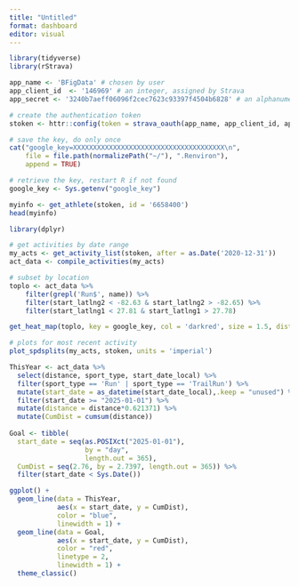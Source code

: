```yaml
---
title: "Untitled"
format: dashboard
editor: visual
---
```


```r
library(tidyverse)
library(rStrava)
```

```r
app_name <- 'BFigData' # chosen by user
app_client_id  <- '146969' # an integer, assigned by Strava
app_secret <- '3240b7aeff06096f2cec7623c93397f4504b6828' # an alphanumeric secret, assigned by Strava

# create the authentication token
stoken <- httr::config(token = strava_oauth(app_name, app_client_id, app_secret, app_scope="activity:read_all"))
```

```r
# save the key, do only once
cat("google_key=XXXXXXXXXXXXXXXXXXXXXXXXXXXXXXXXXXXXXX\n",
    file = file.path(normalizePath("~/"), ".Renviron"),
    append = TRUE)

# retrieve the key, restart R if not found
google_key <- Sys.getenv("google_key")
```

```r
myinfo <- get_athlete(stoken, id = '6658400')
head(myinfo)
```

```r
library(dplyr)

# get activities by date range
my_acts <- get_activity_list(stoken, after = as.Date('2020-12-31'))
act_data <- compile_activities(my_acts) 

# subset by location
toplo <- act_data %>% 
    filter(grepl('Run$', name)) %>% 
    filter(start_latlng2 < -82.63 & start_latlng2 > -82.65) %>% 
    filter(start_latlng1 < 27.81 & start_latlng1 > 27.78) 

get_heat_map(toplo, key = google_key, col = 'darkred', size = 1.5, distlab = F, alpha = 0.6, zoom = 13)
```

```r
# plots for most recent activity
plot_spdsplits(my_acts, stoken, units = 'imperial')
```

```r
ThisYear <- act_data %>%
  select(distance, sport_type, start_date_local) %>%
  filter(sport_type == 'Run' | sport_type == 'TrailRun') %>%
  mutate(start_date = as_datetime(start_date_local),.keep = "unused") %>%
  filter(start_date >= "2025-01-01") %>%
  mutate(distance = distance*0.621371) %>%
  mutate(CumDist = cumsum(distance))
 
Goal <- tibble(
  start_date = seq(as.POSIXct("2025-01-01"), 
                   by = "day", 
                   length.out = 365), 
  CumDist = seq(2.76, by = 2.7397, length.out = 365)) %>%
  filter(start_date < Sys.Date())


```

```r
ggplot() + 
  geom_line(data = ThisYear, 
            aes(x = start_date, y = CumDist), 
            color = "blue", 
            linewidth = 1) +
  geom_line(data = Goal, 
            aes(x = start_date, y = CumDist), 
            color = "red", 
            linetype = 2,
            linewidth = 1) +
  theme_classic()

```
